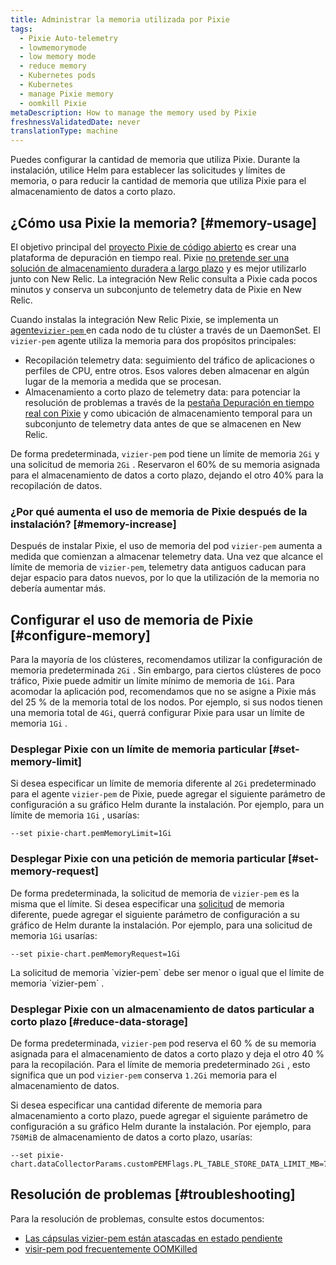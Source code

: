 ```yaml
---
title: Administrar la memoria utilizada por Pixie
tags:
  - Pixie Auto-telemetry
  - lowmemorymode
  - low memory mode
  - reduce memory
  - Kubernetes pods
  - Kubernetes
  - manage Pixie memory
  - oomkill Pixie
metaDescription: How to manage the memory used by Pixie
freshnessValidatedDate: never
translationType: machine
---
```


Puedes configurar la cantidad de memoria que utiliza Pixie. Durante la instalación, utilice Helm para establecer las solicitudes y límites de memoria, o para reducir la cantidad de memoria que utiliza Pixie para el almacenamiento de datos a corto plazo.

## ¿Cómo usa Pixie la memoria? [#memory-usage]

El objetivo principal del [proyecto Pixie de código abierto](https://github.com/pixie-io/pixie) es crear una plataforma de depuración en tiempo real. Pixie [no pretende ser una solución de almacenamiento duradera a largo plazo](https://docs.px.dev/about-pixie/faq/#data-collection-how-much-data-does-pixie-store) y es mejor utilizarlo junto con New Relic. La integración New Relic consulta a Pixie cada pocos minutos y conserva un subconjunto de telemetry data de Pixie en New Relic.

Cuando instalas la integración New Relic Pixie, se implementa un [agente`vizier-pem` ](https://docs.px.dev/reference/architecture/#vizier)en cada nodo de tu clúster a través de un DaemonSet. El `vizier-pem` agente utiliza la memoria para dos propósitos principales:

* Recopilación telemetry data: seguimiento del tráfico de aplicaciones o perfiles de CPU, entre otros. Esos valores deben almacenar en algún lugar de la memoria a medida que se procesan.
* Almacenamiento a corto plazo de telemetry data: para potenciar la resolución de problemas a través de la [pestaña Depuración en tiempo real con Pixie](/docs/kubernetes-pixie/auto-telemetry-pixie/understand-use-data/live-debugging-with-pixie) y como ubicación de almacenamiento temporal para un subconjunto de telemetry data antes de que se almacenen en New Relic.

De forma predeterminada, `vizier-pem` pod tiene un límite de memoria `2Gi` y una solicitud de memoria `2Gi` . Reservaron el 60% de su memoria asignada para el almacenamiento de datos a corto plazo, dejando el otro 40% para la recopilación de datos.

### ¿Por qué aumenta el uso de memoria de Pixie después de la instalación? [#memory-increase]

Después de instalar Pixie, el uso de memoria del pod `vizier-pem` aumenta a medida que comienzan a almacenar telemetry data. Una vez que alcance el límite de memoria de `vizier-pem`, telemetry data antiguos caducan para dejar espacio para datos nuevos, por lo que la utilización de la memoria no debería aumentar más.

## Configurar el uso de memoria de Pixie [#configure-memory]

Para la mayoría de los clústeres, recomendamos utilizar la configuración de memoria predeterminada `2Gi` . Sin embargo, para ciertos clústeres de poco tráfico, Pixie puede admitir un límite mínimo de memoria de `1Gi`. Para acomodar la aplicación pod, recomendamos que no se asigne a Pixie más del 25 % de la memoria total de los nodos. Por ejemplo, si sus nodos tienen una memoria total de `4Gi`, querrá configurar Pixie para usar un límite de memoria `1Gi` .

### Desplegar Pixie con un límite de memoria particular [#set-memory-limit]

Si desea especificar un límite de memoria diferente al `2Gi` predeterminado para el agente `vizier-pem` de Pixie, puede agregar el siguiente parámetro de configuración a su gráfico Helm durante la instalación. Por ejemplo, para un límite de memoria `1Gi` , usarías:

```
--set pixie-chart.pemMemoryLimit=1Gi
```

### Desplegar Pixie con una petición de memoria particular [#set-memory-request]

De forma predeterminada, la solicitud de memoria de `vizier-pem` es la misma que el límite. Si desea especificar una [solicitud](https://kubernetes.io/docs/concepts/configuration/manage-resources-containers/#requests-and-limits) de memoria diferente, puede agregar el siguiente parámetro de configuración a su gráfico de Helm durante la instalación. Por ejemplo, para una solicitud de memoria `1Gi` usarías:

```
--set pixie-chart.pemMemoryRequest=1Gi
```

<Callout variant="important">
  La solicitud de memoria `vizier-pem` debe ser menor o igual que el límite de memoria `vizier-pem` .
</Callout>

### Desplegar Pixie con un almacenamiento de datos particular a corto plazo [#reduce-data-storage]

De forma predeterminada, `vizier-pem` pod reserva el 60 % de su memoria asignada para el almacenamiento de datos a corto plazo y deja el otro 40 % para la recopilación. Para el límite de memoria predeterminado `2Gi` , esto significa que un pod `vizier-pem` conserva `1.2Gi` memoria para el almacenamiento de datos.

Si desea especificar una cantidad diferente de memoria para almacenamiento a corto plazo, puede agregar el siguiente parámetro de configuración a su gráfico Helm durante la instalación. Por ejemplo, para `750MiB` de almacenamiento de datos a corto plazo, usarías:

```
--set pixie-chart.dataCollectorParams.customPEMFlags.PL_TABLE_STORE_DATA_LIMIT_MB=750
```

## Resolución de problemas [#troubleshooting]

Para la resolución de problemas, consulte estos documentos:

* [Las cápsulas vizier-pem están atascadas en estado pendiente](/docs/kubernetes-pixie/auto-telemetry-pixie/troubleshooting/pods-stuck-pending)
* [visir-pem pod frecuentemente OOMKilled](/docs/kubernetes-pixie/auto-telemetry-pixie/troubleshooting/pods-frequently-oomkilled)